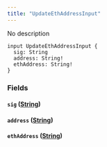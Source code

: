 ```yaml
---
title: "UpdateEthAddressInput"
---
```


No description

```
input UpdateEthAddressInput {
  sig: String
  address: String!
  ethAddress: String!
}

```

### Fields[](#fields "Direct link to heading")

#### `sig` ([String](/developer/graphql-api/references/scalars/string))[](#sig-string "Direct link to heading")

#### `address` ([String](/developer/graphql-api/references/scalars/string))[](#address-string "Direct link to heading")

#### `ethAddress` ([String](/developer/graphql-api/references/scalars/string))[](#ethaddress-string "Direct link to heading")